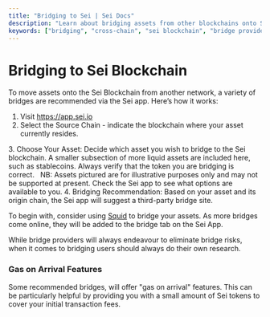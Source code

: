 ```yaml
---
title: "Bridging to Sei | Sei Docs"
description: "Learn about bridging assets from other blockchains onto Sei. Explore recommended bridge providers and gas-on-arrival features for a seamless cross-chain experience."
keywords: ["bridging", "cross-chain", "sei blockchain", "bridge providers"]
---
```



# Bridging to Sei Blockchain

To move assets onto the Sei Blockchain from another network, a variety of bridges are recommended via the Sei app. Here’s how it works:

1. Visit https://app.sei.io
2. Select the Source Chain - indicate the blockchain where your asset currently resides.
<ImageWithCaption img={sourceChainDropdownImage} alt="Select a source chain"/>
3. Choose Your Asset: Decide which asset you wish to bridge to the Sei blockchain. A smaller subsection of more liquid assets are included here, such as stablecoins. Always verify that the token you are bridging is correct.  
<Callout emoji="⚠️">
    NB: Assets pictured are for illustrative purposes only and may not be supported at present. Check the Sei app to see what options are available to you.
</Callout>
<ImageWithCaption img={selectAssetImage} alt="Select an asset"/>
4. Bridging Recommendation: Based on your asset and its origin chain, the Sei app will suggest a third-party bridge site. 

To begin with, consider using [Squid](https://www.squidrouter.com/) to bridge your assets. As more bridges come online, they will be added to the bridge tab on the Sei App.

<Callout type="info" emoji="ℹ️">
    While bridge providers will always endeavour to eliminate bridge risks, when it comes to bridging users should always do their own research.
</Callout>

### Gas on Arrival Features

Some recommended bridges, will offer "gas on arrival" features. This can be particularly helpful by providing you with a small amount of Sei tokens to cover your initial transaction fees.